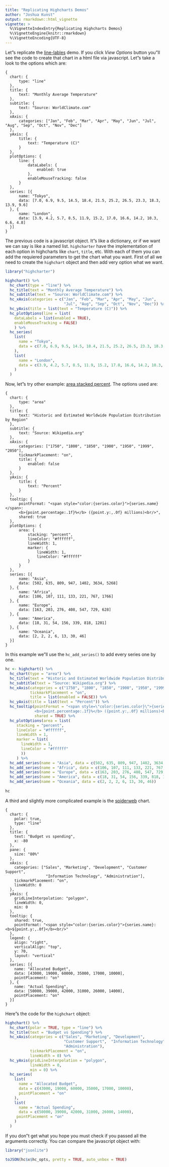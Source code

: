 ```yaml
---
title: "Replicating Highcharts Demos"
author: "Joshua Kunst"
output: rmarkdown::html_vignette
vignette: >
  %\VignetteIndexEntry{Replicating Highcharts Demos}
  %\VignetteEngine{knitr::rmarkdown}
  %\VignetteEncoding{UTF-8}
---
```


Let"s replicate the [line-lables](http://www.highcharts.com/demo/line-labels) demo. If you click
*View Options* button you"ll see the code to create that chart in a html file via javascript. Let"s
take a look to the options which are:

```
{
  chart: {
      type: "line"
  },
  title: {
      text: "Monthly Average Temperature"
  },
  subtitle: {
      text: "Source: WorldClimate.com"
  },
  xAxis: {
      categories: ["Jan", "Feb", "Mar", "Apr", "May", "Jun", "Jul", "Aug", "Sep", "Oct", "Nov", "Dec"]
  },
  yAxis: {
      title: {
          text: "Temperature (C)"
      }
  },
  plotOptions: {
      line: {
          dataLabels: {
              enabled: true
          },
          enableMouseTracking: false
      }
  },
  series: [{
      name: "Tokyo",
      data: [7.0, 6.9, 9.5, 14.5, 18.4, 21.5, 25.2, 26.5, 23.3, 18.3, 13.9, 9.6]
  }, {
      name: "London",
      data: [3.9, 4.2, 5.7, 8.5, 11.9, 15.2, 17.0, 16.6, 14.2, 10.3, 6.6, 4.8]
  }]
}
```

The previous code is a javascript object. It"s like a dictionary, or if we want we can say is like a named
list. `highcharter` have the implementation of each option in highcharts like `chart`, `title`, etc. With 
each of them you can add the requiered parameters to get the chart what you want. First of all we need
to create the `highchart` object and then add very option what we want.

```r
library("highcharter")

highchart() %>% 
  hc_chart(type = "line") %>% 
  hc_title(text = "Monthly Average Temperature") %>% 
  hc_subtitle(text = "Source: WorldClimate.com") %>% 
  hc_xAxis(categories = c("Jan", "Feb", "Mar", "Apr", "May", "Jun",
                          "Jul", "Aug", "Sep", "Oct", "Nov", "Dec")) %>% 
  hc_yAxis(title = list(text = "Temperature (C)")) %>% 
  hc_plotOptions(line = list(
    dataLabels = list(enabled = TRUE),
    enableMouseTracking = FALSE)
    ) %>% 
  hc_series(
    list(
      name = "Tokyo",
      data = c(7.0, 6.9, 9.5, 14.5, 18.4, 21.5, 25.2, 26.5, 23.3, 18.3, 13.9, 9.6)
    ),
    list(
      name = "London",
      data = c(3.9, 4.2, 5.7, 8.5, 11.9, 15.2, 17.0, 16.6, 14.2, 10.3, 6.6, 4.8)
    )
  )
```

Now, let"s try other example: [area stacked percent](http://www.highcharts.com/demo/area-stacked-percent). The
options used are:

```
{
  chart: {
      type: "area"
  },
  title: {
      text: "Historic and Estimated Worldwide Population Distribution by Region"
  },
  subtitle: {
      text: "Source: Wikipedia.org"
  },
  xAxis: {
      categories: ["1750", "1800", "1850", "1900", "1950", "1999", "2050"],
      tickmarkPlacement: "on",
      title: {
          enabled: false
      }
  },
  yAxis: {
      title: {
          text: "Percent"
      }
  },
  tooltip: {
      pointFormat: "<span style="color:{series.color}">{series.name}</span>:
      <b>{point.percentage:.1f}%</b> ({point.y:,.0f} millions)<br/>",
      shared: true
  },
  plotOptions: {
      area: {
          stacking: "percent",
          lineColor: "#ffffff",
          lineWidth: 1,
          marker: {
              lineWidth: 1,
              lineColor: "#ffffff"
          }
      }
  },
  series: [{
      name: "Asia",
      data: [502, 635, 809, 947, 1402, 3634, 5268]
  }, {
      name: "Africa",
      data: [106, 107, 111, 133, 221, 767, 1766]
  }, {
      name: "Europe",
      data: [163, 203, 276, 408, 547, 729, 628]
  }, {
      name: "America",
      data: [18, 31, 54, 156, 339, 818, 1201]
  }, {
      name: "Oceania",
      data: [2, 2, 2, 6, 13, 30, 46]
  }]
}
```

In this example we"ll use the `hc_add_series()` to add every series one by one.

```r
hc <- highchart() %>% 
  hc_chart(type = "area") %>% 
  hc_title(text = "Historic and Estimated Worldwide Population Distribution by Region") %>% 
  hc_subtitle(text = "Source: Wikipedia.org") %>% 
  hc_xAxis(categories = c("1750", "1800", "1850", "1900", "1950", "1999", "2050"),
           tickmarkPlacement = "on",
           title = list(enabled = FALSE)) %>% 
  hc_yAxis(title = list(text = "Percent")) %>% 
  hc_tooltip(pointFormat = "<span style=\"color:{series.color}\">{series.name}</span>:
             <b>{point.percentage:.1f}%</b> ({point.y:,.0f} millions)<br/>",
             shared = TRUE) %>% 
  hc_plotOptions(area = list(
     stacking = "percent",
     lineColor = "#ffffff",
     lineWidth = 1,
     marker = list(
       lineWidth = 1,
       lineColor = "#ffffff"
       ))
     ) %>% 
  hc_add_series(name = "Asia", data = c(502, 635, 809, 947, 1402, 3634, 5268)) %>% 
  hc_add_series(name = "Africa", data = c(106, 107, 111, 133, 221, 767, 1766)) %>%
  hc_add_series(name = "Europe", data = c(163, 203, 276, 408, 547, 729, 628)) %>% 
  hc_add_series(name = "America", data = c(18, 31, 54, 156, 339, 818, 1201)) %>% 
  hc_add_series(name = "Oceania", data = c(2, 2, 2, 6, 13, 30, 46)) 
       
hc

```

A third and slightly more complicated example is the [spiderweb](http://www.highcharts.com/demo/polar-spider) chart. 

```
{
  chart: {
    polar: true,
    type: "line"
  },
  title: {
    text: "Budget vs spending",
    x: -80
  },
  pane: {
    size: "80%"
  },
  xAxis: {
    categories: ["Sales", "Marketing", "Development", "Customer Support",
                  "Information Technology", "Administration"],
    tickmarkPlacement: "on",
    lineWidth: 0
  },
  yAxis: {
    gridLineInterpolation: "polygon",
    lineWidth: 0,
    min: 0
  },
  tooltip: {
    shared: true,
    pointFormat: "<span style="color:{series.color}">{series.name}: <b>${point.y:,.0f}</b><br/>"
  },
  legend: {
    align: "right",
    verticalAlign: "top",
    y: 70,
    layout: "vertical"
  },
  series: [{
    name: "Allocated Budget",
    data: [43000, 19000, 60000, 35000, 17000, 10000],
    pointPlacement: "on"
  }, {
    name: "Actual Spending",
    data: [50000, 39000, 42000, 31000, 26000, 14000],
    pointPlacement: "on"
  }]
}
```

Here"s the code for the `highchart` object:

```r
highchart() %>% 
  hc_chart(polar = TRUE, type = "line") %>% 
  hc_title(text = "Budget vs Spending") %>% 
  hc_xAxis(categories = c("Sales", "Marketing", "Development",
                          "Customer Support",  "Information Technology",
                          "Administration"),
           tickmarkPlacement = "on",
           lineWidth = 0) %>% 
  hc_yAxis(gridLineInterpolation = "polygon",
           lineWidth = 0,
           min = 0) %>% 
  hc_series(
    list(
      name = "Allocated Budget",
      data = c(43000, 19000, 60000, 35000, 17000, 10000),
      pointPlacement = "on"
    ),
    list(
      name = "Actual Spending",
      data = c(50000, 39000, 42000, 31000, 26000, 14000),
     pointPlacement = "on"
    )
  )
```


If you don"t get what you hope you must check if you passed all the arguments
correctly. You can compare the javascript object with:

```r
library("jsonlite")

toJSON(hc$x$hc_opts, pretty = TRUE, auto_unbox = TRUE)
```

